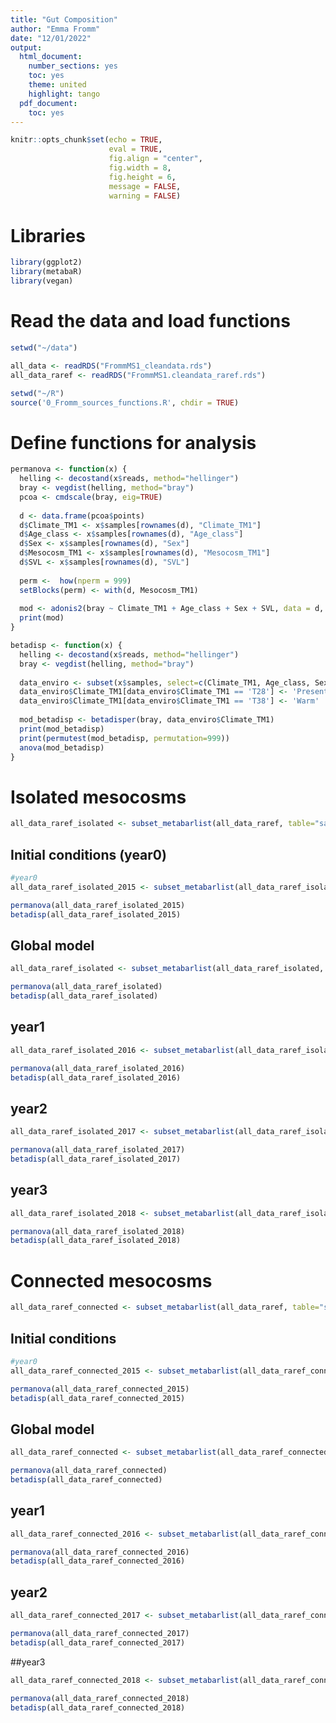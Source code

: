 ```yaml
---
title: "Gut Composition"
author: "Emma Fromm"
date: "12/01/2022"
output:
  html_document:
    number_sections: yes
    toc: yes
    theme: united
    highlight: tango
  pdf_document:
    toc: yes
---
```


```r
knitr::opts_chunk$set(echo = TRUE,
                      eval = TRUE, 
                      fig.align = "center", 
                      fig.width = 8,
                      fig.height = 6, 
                      message = FALSE, 
                      warning = FALSE)
```

# Libraries
```r
library(ggplot2)
library(metabaR)
library(vegan)
```

# Read the data and load functions
```r
setwd("~/data")

all_data <- readRDS("FrommMS1_cleandata.rds")
all_data_raref <- readRDS("FrommMS1.cleandata_raref.rds")

setwd("~/R")
source('0_Fromm_sources_functions.R', chdir = TRUE)
```

# Define functions for analysis
```r
permanova <- function(x) {
  helling <- decostand(x$reads, method="hellinger")
  bray <- vegdist(helling, method="bray")
  pcoa <- cmdscale(bray, eig=TRUE)
  
  d <- data.frame(pcoa$points)
  d$Climate_TM1 <- x$samples[rownames(d), "Climate_TM1"]
  d$Age_class <- x$samples[rownames(d), "Age_class"]
  d$Sex <- x$samples[rownames(d), "Sex"]
  d$Mesocosm_TM1 <- x$samples[rownames(d), "Mesocosm_TM1"]
  d$SVL <- x$samples[rownames(d), "SVL"]
  
  perm <-  how(nperm = 999)
  setBlocks(perm) <- with(d, Mesocosm_TM1)
  
  mod <- adonis2(bray ~ Climate_TM1 + Age_class + Sex + SVL, data = d, permutation = perm, method = "bray", by="margin")
  print(mod)
}

betadisp <- function(x) {
  helling <- decostand(x$reads, method="hellinger")
  bray <- vegdist(helling, method="bray")
  
  data_enviro <- subset(x$samples, select=c(Climate_TM1, Age_class, Sex, Mesocosm_TM1))
  data_enviro$Climate_TM1[data_enviro$Climate_TM1 == 'T28'] <- 'Present'
  data_enviro$Climate_TM1[data_enviro$Climate_TM1 == 'T38'] <- 'Warm'
  
  mod_betadisp <- betadisper(bray, data_enviro$Climate_TM1)
  print(mod_betadisp)
  print(permutest(mod_betadisp, permutation=999))
  anova(mod_betadisp)
}
```

# Isolated mesocosms
```r
all_data_raref_isolated <- subset_metabarlist(all_data_raref, table="samples", indices=all_data_raref$samples$Connectivity_TM1 == "Isolated")
```

## Initial conditions (year0)
```r
#year0
all_data_raref_isolated_2015 <- subset_metabarlist(all_data_raref_isolated, table = "samples", indices = all_data_raref_isolated$samples$Year == "2015")

permanova(all_data_raref_isolated_2015)
betadisp(all_data_raref_isolated_2015)
```

## Global model 
```r
all_data_raref_isolated <- subset_metabarlist(all_data_raref_isolated, table = "samples", indices = all_data_raref_isolated$samples$Year != "2015")

permanova(all_data_raref_isolated)
betadisp(all_data_raref_isolated)
```

## year1
```r
all_data_raref_isolated_2016 <- subset_metabarlist(all_data_raref_isolated, table = "samples", indices = all_data_raref_isolated$samples$Year == "2016")

permanova(all_data_raref_isolated_2016)
betadisp(all_data_raref_isolated_2016)
```

## year2
```r
all_data_raref_isolated_2017 <- subset_metabarlist(all_data_raref_isolated, table = "samples", indices = all_data_raref_isolated$samples$Year == "2017")

permanova(all_data_raref_isolated_2017)
betadisp(all_data_raref_isolated_2017)
```

## year3
```r
all_data_raref_isolated_2018 <- subset_metabarlist(all_data_raref_isolated, table = "samples", indices = all_data_raref_isolated$samples$Year == "2018")

permanova(all_data_raref_isolated_2018)
betadisp(all_data_raref_isolated_2018)
```

# Connected mesocosms 
```r
all_data_raref_connected <- subset_metabarlist(all_data_raref, table="samples", indices=all_data_raref$samples$Connectivity_TM1 == "Connected")
```

## Initial conditions 
```r
#year0
all_data_raref_connected_2015 <- subset_metabarlist(all_data_raref_connected, table = "samples", indices = all_data_raref_connected$samples$Year == "2015")

permanova(all_data_raref_connected_2015)
betadisp(all_data_raref_connected_2015)
```

## Global model
```r
all_data_raref_connected <- subset_metabarlist(all_data_raref_connected, table = "samples", indices = all_data_raref_connected$samples$Year != "2015")

permanova(all_data_raref_connected)
betadisp(all_data_raref_connected)
```

## year1
```r
all_data_raref_connected_2016 <- subset_metabarlist(all_data_raref_connected, table = "samples", indices = all_data_raref_connected$samples$Year == "2016")

permanova(all_data_raref_connected_2016)
betadisp(all_data_raref_connected_2016)
```

## year2
```r
all_data_raref_connected_2017 <- subset_metabarlist(all_data_raref_connected, table = "samples", indices = all_data_raref_connected$samples$Year == "2017")

permanova(all_data_raref_connected_2017)
betadisp(all_data_raref_connected_2017)
```

##year3
```r
all_data_raref_connected_2018 <- subset_metabarlist(all_data_raref_connected, table = "samples", indices = all_data_raref_connected$samples$Year == "2018")

permanova(all_data_raref_connected_2018)
betadisp(all_data_raref_connected_2018)
```

